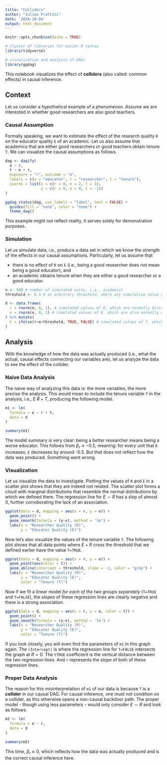 ```yaml
---
title: "Colliders"
author: "Julian Frattini"
date: '2024-10-04'
output: html_document
---
```


```r
knitr::opts_chunk$set(echo = TRUE)

# cluster of libraries for easier R syntax
library(tidyverse)

# visualization and analysis of DAGs
library(ggdag)
```

This notebook visualizes the effect of **colliders** (also called: common effects) in causal inference.

## Context

Let us consider a hypothetical example of a phenomenon.
Assume we are interested in whether good researchers are also good teachers.

### Causal Assumption

Formally speaking, we want to estimate the effect of the research quality `R` on the educator quality `E` of an academic.
Let us also assume that academics that are either good researchers _or_ good teachers obtain tenure `T`.
We can visualize the causal assumptions as follows.

```r
dag <- dagify(
  e ~ r,
  t ~ e + r,
  exposure = "r", outcome = "e",
  labels = c(e = "educator", r = "researcher", t = "tenure"),
  coords = list(x = c(r = 0, e = 2, t = 1), 
                y = c(r = 0, e = 0, t = -1))
)

ggdag_status(dag, use_labels = "label", text = FALSE) +
  guides(fill = "none", color = "none") + 
  theme_dag()
```

This example might not reflect reality, it serves solely for demonstration purposes.

### Simulation

Let us simulate data, i.e., produce a data set in which we know the strength of the effects in our causal assumptions.
Particularly, let us assume that

- there is no effect of `R` on `E` (i.e., being a good researcher does not mean being a good educator), and
- an academic obtains tenure when they are either a good researcher or a good educator.

```r
n <- 500 # number of simulated units, i.e., academics
threshold <- 0.3 # an arbitrary threshold, where any cumulative value of R and E that exceeds it means tenure

d <- data.frame(
  r = rnorm(n, 0, 1), # simulated values of R, which are normally distributed
  e = rnorm(n, 0, 1) # simulated values of E, which are also normally distributed and not influenced by R as per our assumption
) %>% mutate(
  t = ifelse(r+e>threshold, TRUE, FALSE) # simulated values of T, which are TRUE if the combined value of R and E exceed the threshold
)
```

## Analysis

With the knowledge of how the data was actually produced (i.e., what the actual, causal effects connecting our variables are), let us analyze the data to see the effect of the collider.

### Naive Data Analysis

The naive way of analyzing this data is: the more variables, the more precise the analysis.
This would mean to include the tenure variable `T` in the analysis, i.e., $E ~ R + T$, producing the following model.

```r
m1 <- lm(
  formula = e ~ r + t,
  data = d
)

summary(m1)
```

The model summary is very clear: being a better researcher means being a worse educator.
This follows from $\beta_{r} \approx -0.5$, meaning: for every unit that `R` increases, `E` decreases by around -0.5.
But that does not reflect how the data was produced.
Something went wrong.

### Visualization

Let us visualize the data to investigate.
Plotting the values of `R` and `E` in a scatter plot shows that they are indeed not related.
The scatter plot forms a cloud with marginal distributions that resemble the normal distributions by which we defined them.
The regression line for $E \sim R$ has a slop of almost 0, further corroborating the lack of an association.

```r
ggplot(data = d, mapping = aes(x = r, y = e)) +
  geom_point() +
  geom_smooth(formula = (y~x), method = 'lm') + 
  labs(x = "Researcher Quality (R)",
       y = "Educator Quality (E)")
```

Now let's also visualize the values of the tenure variable `T`.
The following plot shows that all data points where $E+R$ cross the threshold that we defined earlier have the value `T=TRUE`.

```r
ggplot(data = d, mapping = aes(x = r, y = e)) +
  geom_point(aes(color = t)) +
  geom_abline(intercept = threshold, slope = -1, color = "grey") +
  labs(x = "Researcher Quality (R)",
       y = "Educator Quality (E)",
       color = "Tenure (T)")
```

Now if we fit a linear model _for each of the two groups separately_ (`T=TRUE` and `T=FALSE`), the slopes of these regression lines are clearly negative and there is a strong association.

```r
ggplot(data = d, mapping = aes(x = r, y = e, color = t)) +
  geom_point() +
  geom_smooth(formula = (y~x), method = 'lm') +
  labs(x = "Researcher Quality (R)",
       y = "Educator Quality (E)",
       color = "Tenure (T)")
```

If you look closely, you will even find the parameters of `m1` in this graph again. 
The `(Intercept)` is where the regression line for `T=FALSE` intersects the graph at $R=0$.
The `tTRUE` coefficient is the vertical distance between the two regression lines.
And `r` represents the slope of both of these regression lines.

### Proper Data Analysis

The reason for this misinterpretation of `m1` of our data is because `T` is a **collider** in our causal DAG.
For causal inference, one must not condition on a collider, as this otherwise opens a non-causal backdoor path.
The proper model - though using less parameters - would only consider $E \sim R$ and look as follows.

```r
m2 <- lm(
  formula = e ~ r,
  data = d
)

summary(m2)
```

This time, $\beta_r \approx 0$, which reflects how the data was actually produced and is the correct causal inference here.
